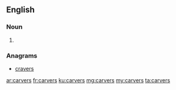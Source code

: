==English==

===Noun===
{{head|en}}

# {{plural of|carver}}

===Anagrams===
* [[cravers#English|cravers]]

[[ar:carvers]]
[[fr:carvers]]
[[ku:carvers]]
[[mg:carvers]]
[[my:carvers]]
[[ta:carvers]]